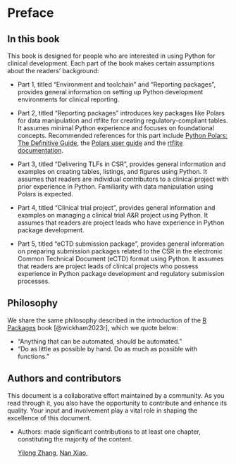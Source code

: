 # Preface {.unnumbered}

## In this book {.unnumbered}

This book is designed for people who are interested in using Python for clinical development. 
Each part of the book makes certain assumptions about the readers' background:

- Part 1, titled "Environment and toolchain" and "Reporting packages", provides general
  information on setting up Python development environments for clinical reporting.
  
- Part 2, titled "Reporting packages" introduces key packages like Polars for data manipulation and rtflite for creating
  regulatory-compliant tables. It assumes minimal Python experience and focuses on
  foundational concepts. Recommended references for this part include
  [Python Polars: The Definitive Guide](https://polarsguide.com/), the
  [Polars user guide](https://docs.pola.rs/user-guide/getting-started) and the
  [rtflite documentation](https://rtflite.readthedocs.io/).

- Part 3, titled "Delivering TLFs in CSR", provides general information and
  examples on creating tables, listings, and figures using Python. It assumes that readers
  are individual contributors to a clinical project with prior experience in
  Python. Familiarity with data manipulation using Polars is expected.
  
- Part 4, titled "Clinical trial project", provides general information and
  examples on managing a clinical trial A&R project using Python. It assumes that readers
  are project leads who have experience in Python package development.

- Part 5, titled "eCTD submission package", provides general information on
  preparing submission packages related to the CSR in the
  electronic Common Technical Document (eCTD) format using Python.
  It assumes that readers are project leads of clinical projects who possess
  experience in Python package development and regulatory submission processes.

## Philosophy {.unnumbered}

We share the same philosophy described in the introduction of the
[R Packages](https://r-pkgs.org/introduction.html#sec-intro-phil)
book [@wickham2023r], which we quote below:

- "Anything that can be automated, should be automated."
- "Do as little as possible by hand. Do as much as possible with functions."

## Authors and contributors {.unnumbered}

This document is a collaborative effort maintained by a community.
As you read through it, you also have the opportunity to contribute
and enhance its quality. Your input and involvement play a vital role
in shaping the excellence of this document.

- Authors: made significant contributions to at least one chapter,
  constituting the majority of the content.

  [Yilong Zhang](https://elong0527.github.io/),
  [Nan Xiao](https://nanx.me/),

